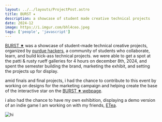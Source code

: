```yaml
---
layout: ../../layouts/ProjectPost.astro
title: BURST ✷
description: a showcase of student made creative technical projects
date: 2024-12
image: https://i.imgur.com/bhl4ceo.jpeg
tags: ['people', 'javascript']
---
```


[BURST ✷](https://burst.purduehackers.com) was a showcase of student-made technical creative projects,
 organized by [purdue hackers](https://purduehackers.com), a community of students who collaborate, learn, and build kick-ass technical projects. we were able to get a spot at 
 the patti & rusty rueff galleries for 4 hours on december 8th, 2024, and spent the semester building the brand, marketing the exhibit, and setting the projects up for display.

amid finals and final projects, i had the chance to contribute to this event by working on designs for the marketing campaign and helping create the base of the interactive star on the [BURST ✷ webpage](https://burst.purduehackers.com).

<StarCanvas client:load />

i also had the chance to have my own exhibition, displaying a demo version of an indie game I am working on with my friends, [ETea](https://store.steampowered.com/app/3085040/ETea/).

![hi](https://i.imgur.com/EqrRkLm.jpeg)

